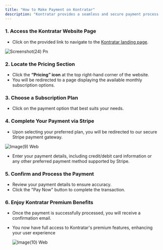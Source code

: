 ```yaml
---
title: "How to Make Payment on Kontratar"
description: "Kontratar provides a seamless and secure payment process for users to access premium features. Follow the steps below to make a successful payment:"
---
```


### **1. Access the Kontratar Website Page**

- Click on the provided link to navigate to the [Kontratar landing page](https://kontratar.com/).

![Screenshot(24) Pn](/images/Screenshot\(24\).png)

### 2. Locate the Pricing Section

- Click the **“Pricing” icon** at the top right-hand corner of the website.
- You will be redirected to a page displaying the available monthly subscription options.

### **3. Choose a Subscription Plan**

- Click on the payment option that best suits your needs.

### **4. Complete Your Payment via Stripe**

- Upon selecting your preferred plan, you will be redirected to our secure Stripe payment gateway.

![Image(9) Web](/images/image\(9\).webp)

- Enter your payment details, including credit/debit card information or any other preferred payment method supported by Stripe.

### **5. Confirm and Process the Payment**

- Review your payment details to ensure accuracy.
- Click the "Pay Now" button to complete the transaction.

### **6. Enjoy Kontratar Premium Benefits**

- Once the payment is successfully processed, you will receive a confirmation email.
- You now have full access to Kontratar's premium features, enhancing your user experience

  ![Image(10) Web](/images/image\(10\).webp)
